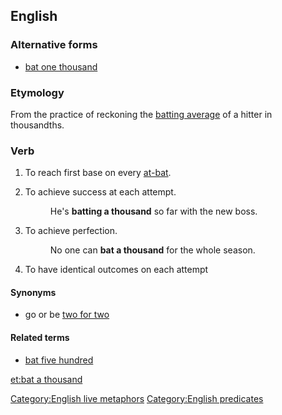==English==

===Alternative forms===
* [[bat one thousand]]

===Etymology===
From the practice of reckoning the [[batting average]] of a hitter in thousandths.

===Verb===
{{en-verb|head=[[bat]] a [[thousand]]|bats a thousand|batting a thousand|batted a thousand}}

# {{baseball}} To reach first base on every [[at-bat]].
# {{idiomatic}} To achieve success at each attempt.
#: He's '''batting a thousand''' so far with the new boss.
# {{idiomatic}} To achieve perfection.
#: No one can '''bat a thousand''' for the whole season.
# {{idiomatic}} To have identical outcomes on each attempt

====Synonyms====
* go or be [[two for two]]

====Related terms====
* [[bat five hundred]]

[[Category:English live metaphors]]
[[Category:English predicates]]

[[et:bat a thousand]]
